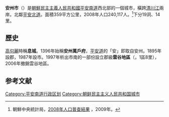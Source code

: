 {{Infobox Korean settlement
| context = north
| img = Anjucity.jpg
|hangul=안주시
|hanja=安州市
|map=DPRK2006_Pyongnam-Anju.PNG
|mr=Anju-si
|rr=Anju-si
| area_km2 = 359
|  pop = 240117
| popyear = 2008
|  divs = 19洞、14里
}}
'''安州市'''（{{kor|諺=안주시|漢=安州市|羅=Anju si|f=y}}）是[[朝鮮民主主義人民共和國|朝鮮民主主義人民共和國]][[平安南道|平安南道]]西北部的一個城市，橫跨[[清川江|清川江]]兩岸。北鄰[[平安北道|平安北道]]。面積359平方公里，2008年人口240,117人。<ref>朝鮮中央統計局，[http://unstats.un.org/unsd/demographic/sources/census/2010_PHC/North_Korea/Final%20national%20census%20report.pdf 2008年人口普查結果] {{Wayback|url=http://unstats.un.org/unsd/demographic/sources/census/2010_PHC/North_Korea/Final%20national%20census%20report.pdf |date=20100331091148 }}，2009年。</ref>下分19洞、14里。

==歷史==
[[高句麗|高句麗]]時稱'''息城'''。1396年始稱'''安州萬戶府'''，[[平安道|平安道]]的「安」即取自安州。1895年設郡，1987年設市。1997年析出市南的一部份設立郡級'''雲谷地區'''（{{lang|ko|운곡지구}}，1區8里），2006年撤銷雲谷地區。

==参考文献==
<div class="references-small">
<references></references>
</div>

{{平安南道行政區劃}}

{{DEFAULTSORT:Anju-si}}
[[Category:平安南道行政区划|Category:平安南道行政区划]]
[[Category:朝鲜民主主义人民共和国城市|Category:朝鲜民主主义人民共和国城市]]